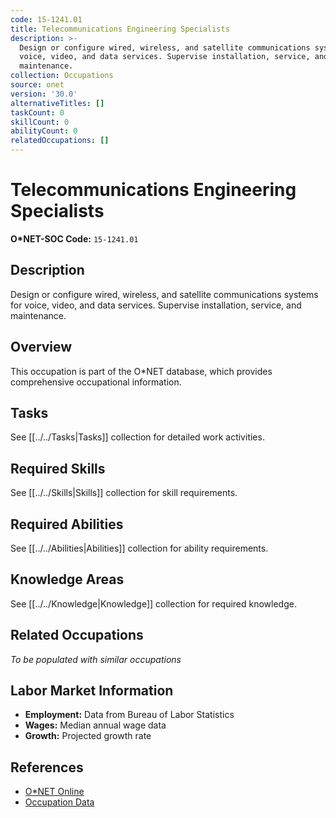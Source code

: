 ```yaml
---
code: 15-1241.01
title: Telecommunications Engineering Specialists
description: >-
  Design or configure wired, wireless, and satellite communications systems for
  voice, video, and data services. Supervise installation, service, and
  maintenance.
collection: Occupations
source: onet
version: '30.0'
alternativeTitles: []
taskCount: 0
skillCount: 0
abilityCount: 0
relatedOccupations: []
---
```

# Telecommunications Engineering Specialists

**O*NET-SOC Code:** `15-1241.01`

## Description

Design or configure wired, wireless, and satellite communications systems for voice, video, and data services. Supervise installation, service, and maintenance.

## Overview

This occupation is part of the O*NET database, which provides comprehensive occupational information.

## Tasks

See [[../../Tasks|Tasks]] collection for detailed work activities.

## Required Skills

See [[../../Skills|Skills]] collection for skill requirements.

## Required Abilities

See [[../../Abilities|Abilities]] collection for ability requirements.

## Knowledge Areas

See [[../../Knowledge|Knowledge]] collection for required knowledge.

## Related Occupations

*To be populated with similar occupations*

## Labor Market Information

- **Employment:** Data from Bureau of Labor Statistics
- **Wages:** Median annual wage data
- **Growth:** Projected growth rate

## References

- [O*NET Online](https://www.onetonline.org/link/summary/15-1241.01)
- [Occupation Data](https://www.onetcenter.org/)
